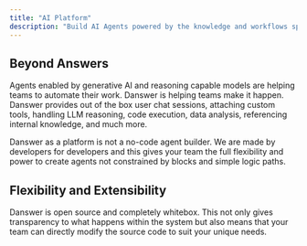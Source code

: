 ```yaml
---
title: "AI Platform"
description: "Build AI Agents powered by the knowledge and workflows specific to your organization."
---
```


## Beyond Answers

Agents enabled by generative AI and reasoning capable models are helping teams to automate their work. Danswer is helping teams make it happen.
Danswer provides out of the box user chat sessions, attaching custom tools, handling LLM reasoning, code execution, data analysis, referencing
internal knowledge, and much more.

Danswer as a platform is not a no-code agent builder. We are made by developers for developers and this gives your team the full flexibility and
power to create agents not constrained by blocks and simple logic paths.


## Flexibility and Extensibility
Danswer is open source and completely whitebox. This not only gives transparency to what happens within the system but also means that your team can
directly modify the source code to suit your unique needs.
